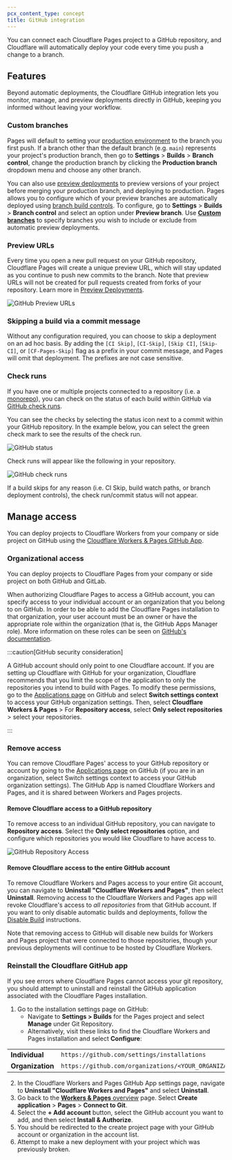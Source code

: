 ```yaml
---
pcx_content_type: concept
title: GitHub integration
---
```


You can connect each Cloudflare Pages project to a GitHub repository, and Cloudflare will automatically deploy your code every time you push a change to a branch.

## Features

Beyond automatic deployments, the Cloudflare GitHub integration lets you monitor, manage, and preview deployments directly in GitHub, keeping you informed without leaving your workflow.

### Custom branches

Pages will default to setting your [production environment](/pages/configuration/branch-build-controls/#production-branch-control) to the branch you first push. If a branch other than the default branch (e.g. `main`) represents your project's production branch, then go to **Settings** > **Builds** > **Branch control**, change the production branch by clicking the **Production branch** dropdown menu and choose any other branch.

You can also use [preview deployments](/pages/configuration/preview-deployments/) to preview versions of your project before merging your production branch, and deploying to production. Pages allows you to configure which of your preview branches are automatically deployed using [branch build controls](/pages/configuration/branch-build-controls/). To configure, go to **Settings** > **Builds** > **Branch control** and select an option under **Preview branch**. Use [**Custom branches**](/pages/configuration/branch-build-controls/) to specify branches you wish to include or exclude from automatic preview deployments.

### Preview URLs

Every time you open a new pull request on your GitHub repository, Cloudflare Pages will create a unique preview URL, which will stay updated as you continue to push new commits to the branch. Note that preview URLs will not be created for pull requests created from forks of your repository. Learn more in [Preview Deployments](/pages/configuration/preview-deployments/).

![GitHub Preview URLs](~/assets/images/pages/configuration/ghpreviewurls.png)

### Skipping a build via a commit message

Without any configuration required, you can choose to skip a deployment on an ad hoc basis. By adding the `[CI Skip]`, `[CI-Skip]`, `[Skip CI]`, `[Skip-CI]`, or `[CF-Pages-Skip]` flag as a prefix in your commit message, and Pages will omit that deployment. The prefixes are not case sensitive.

### Check runs

If you have one or multiple projects connected to a repository (i.e. a [monorepo](/pages/configuration/monorepos/)), you can check on the status of each build within GitHub via [GitHub check runs](https://docs.github.com/en/pull-requests/collaborating-with-pull-requests/collaborating-on-repositories-with-code-quality-features/about-status-checks#checks).

You can see the checks by selecting the status icon next to a commit within your GitHub repository. In the example below, you can select the green check mark to see the results of the check run.

![GitHub status](~/assets/images/workers/platform/ci-cd/gh-status-check-runs.png)

Check runs will appear like the following in your repository.

![GitHub check runs](~/assets/images/pages/configuration/ghcheckrun.png)

If a build skips for any reason (i.e. CI Skip, build watch paths, or branch deployment controls), the check run/commit status will not appear.

## Manage access

You can deploy projects to Cloudflare Workers from your company or side project on GitHub using the [Cloudflare Workers & Pages GitHub App](https://github.com/apps/cloudflare-workers-and-pages).

### Organizational access

You can deploy projects to Cloudflare Pages from your company or side project on both GitHub and GitLab.

When authorizing Cloudflare Pages to access a GitHub account, you can specify access to your individual account or an organization that you belong to on GitHub. In order to be able to add the Cloudflare Pages installation to that organization, your user account must be an owner or have the appropriate role within the organization (that is, the GitHub Apps Manager role). More information on these roles can be seen on [GitHub's documentation](https://docs.github.com/en/organizations/managing-peoples-access-to-your-organization-with-roles/roles-in-an-organization#github-app-managers).

:::caution[GitHub security consideration]

A GitHub account should only point to one Cloudflare account. If you are setting up Cloudflare with GitHub for your organization, Cloudflare recommends that you limit the scope of the application to only the repositories you intend to build with Pages. To modify these permissions, go to the [Applications page](https://github.com/settings/installations) on GitHub and select **Switch settings context** to access your GitHub organization settings. Then, select **Cloudflare Workers & Pages** > For **Repository access**, select **Only select repositories** > select your repositories.

:::

### Remove access

You can remove Cloudflare Pages' access to your GitHub repository or account by going to the [Applications page](https://github.com/settings/installations) on GitHub (if you are in an organization, select Switch settings context to access your GitHub organization settings). The GitHub App is named Cloudflare Workers and Pages, and it is shared between Workers and Pages projects.

#### Remove Cloudflare access to a GitHub repository

To remove access to an individual GitHub repository, you can navigate to **Repository access**. Select the **Only select repositories** option, and configure which repositories you would like Cloudflare to have access to.

![GitHub Repository Access](~/assets/images/workers/platform/ci-cd/github-repository-access.png)

#### Remove Cloudflare access to the entire GitHub account

To remove Cloudflare Workers and Pages access to your entire Git account, you can navigate to **Uninstall "Cloudflare Workers and Pages"**, then select **Uninstall**. Removing access to the Cloudflare Workers and Pages app will revoke Cloudflare's access to _all repositories_ from that GitHub account. If you want to only disable automatic builds and deployments, follow the [Disable Build](/workers/ci-cd/builds/#disconnecting-builds) instructions.

Note that removing access to GitHub will disable new builds for Workers and Pages project that were connected to those repositories, though your previous deployments will continue to be hosted by Cloudflare Workers.

### Reinstall the Cloudflare GitHub app

If you see errors where Cloudflare Pages cannot access your git repository, you should attempt to uninstall and reinstall the GitHub application associated with the Cloudflare Pages installation.

1. Go to the installation settings page on GitHub:
   - Navigate to **Settings > Builds** for the Pages project and select **Manage** under Git Repository.
   - Alternatively, visit these links to find the Cloudflare Workers and Pages installation and select **Configure**:

|                  |                                                                                    |
| ---------------- | ---------------------------------------------------------------------------------- |
| **Individual**   | `https://github.com/settings/installations`                                        |
| **Organization** | `https://github.com/organizations/<YOUR_ORGANIZATION_NAME>/settings/installations` |

2. In the Cloudflare Workers and Pages GitHub App settings page, navigate to **Uninstall "Cloudflare Workers and Pages"** and select **Uninstall**.
3. Go back to the [**Workers & Pages** overview](https://dash.cloudflare.com) page. Select **Create application** > **Pages** > **Connect to Git**.
4. Select the **+ Add account** button, select the GitHub account you want to add, and then select **Install & Authorize**.
5. You should be redirected to the create project page with your GitHub account or organization in the account list.
6. Attempt to make a new deployment with your project which was previously broken.
